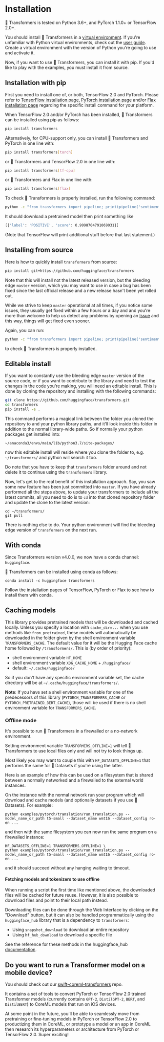 # Installation

🤗 Transformers is tested on Python 3.6+, and PyTorch 1.1.0+ or TensorFlow 2.0+.

You should install 🤗 Transformers in a [virtual environment](https://docs.python.org/3/library/venv.html). If you're
unfamiliar with Python virtual environments, check out the [user guide](https://packaging.python.org/guides/installing-using-pip-and-virtual-environments/). Create a virtual environment with the version of Python you're going
to use and activate it.

Now, if you want to use 🤗 Transformers, you can install it with pip. If you'd like to play with the examples, you
must install it from source.

## Installation with pip

First you need to install one of, or both, TensorFlow 2.0 and PyTorch.
Please refer to [TensorFlow installation page](https://www.tensorflow.org/install/pip#tensorflow-2.0-rc-is-available),
[PyTorch installation page](https://pytorch.org/get-started/locally/#start-locally) and/or
[Flax installation page](https://github.com/google/flax#quick-install)
regarding the specific install command for your platform.

When TensorFlow 2.0 and/or PyTorch has been installed, 🤗 Transformers can be installed using pip as follows:

```bash
pip install transformers
```

Alternatively, for CPU-support only, you can install 🤗 Transformers and PyTorch in one line with:

```bash
pip install transformers[torch]
```

or 🤗 Transformers and TensorFlow 2.0 in one line with:

```bash
pip install transformers[tf-cpu]
```

or 🤗 Transformers and Flax in one line with:

```bash
pip install transformers[flax]
```

To check 🤗 Transformers is properly installed, run the following command:

```bash
python -c "from transformers import pipeline; print(pipeline('sentiment-analysis')('we love you'))"
```

It should download a pretrained model then print something like

```bash
[{'label': 'POSITIVE', 'score': 0.9998704791069031}]
```

(Note that TensorFlow will print additional stuff before that last statement.)

## Installing from source

Here is how to quickly install `transformers` from source:

```bash
pip install git+https://github.com/huggingface/transformers
```

Note that this will install not the latest released version, but the bleeding edge `master` version, which you may want to use in case a bug has been fixed since the last official release and a new release hasn't  been yet rolled out.

While we strive to keep `master` operational at all times, if you notice some issues, they usually get fixed within a few hours or a day and and you're more than welcome to help us detect any problems by opening an [Issue](https://github.com/huggingface/transformers/issues) and this way, things will get fixed even sooner.

Again, you can run:

```bash
python -c "from transformers import pipeline; print(pipeline('sentiment-analysis')('I hate you'))"
```

to check 🤗 Transformers is properly installed.

## Editable install

If you want to constantly use the bleeding edge `master` version of the source code, or if you want to contribute to the library and need to test the changes in the code you're making, you will need an editable install. This is done by cloning the repository and installing with the following commands:

``` bash
git clone https://github.com/huggingface/transformers.git
cd transformers
pip install -e .
```

This command performs a magical link between the folder you cloned the repository to and your python library paths, and it'll look inside this folder in addition to the normal library-wide paths. So if normally your python packages get installed into:
```
~/anaconda3/envs/main/lib/python3.7/site-packages/
```
now this editable install will reside where you clone the folder to, e.g. `~/transformers/` and python will search it too.

Do note that you have to keep that `transformers` folder around and not delete it to continue using the  `transformers` library.

Now, let's get to the real benefit of this installation approach. Say, you saw some new feature has been just committed into `master`. If you have already performed all the steps above, to update your transformers to include all the latest commits, all you need to do is to `cd` into that cloned repository folder and update the clone to the latest version:

```
cd ~/transformers/
git pull
```

There is nothing else to do. Your python environment will find the bleeding edge version of `transformers` on the next run.


## With conda

Since Transformers version v4.0.0, we now have a conda channel: `huggingface`.

🤗 Transformers can be installed using conda as follows:

```
conda install -c huggingface transformers
```

Follow the installation pages of TensorFlow, PyTorch or Flax to see how to install them with conda.

## Caching models

This library provides pretrained models that will be downloaded and cached locally. Unless you specify a location with
`cache_dir=...` when you use methods like `from_pretrained`, these models will automatically be downloaded in the
folder given by the shell environment variable ``TRANSFORMERS_CACHE``. The default value for it will be the Hugging
Face cache home followed by ``/transformers/``. This is (by order of priority):

  * shell environment variable ``HF_HOME``
  * shell environment variable ``XDG_CACHE_HOME`` + ``/huggingface/``
  * default: ``~/.cache/huggingface/``

So if you don't have any specific environment variable set, the cache directory will be at
``~/.cache/huggingface/transformers/``.

**Note:** If you have set a shell environment variable for one of the predecessors of this library
(``PYTORCH_TRANSFORMERS_CACHE`` or ``PYTORCH_PRETRAINED_BERT_CACHE``), those will be used if there is no shell
environment variable for ``TRANSFORMERS_CACHE``.

### Offline mode

It's possible to run 🤗 Transformers in a firewalled or a no-network environment.

Setting environment variable `TRANSFORMERS_OFFLINE=1` will tell 🤗 Transformers to use local files only and will not try to look things up.

Most likely you may want to couple this with `HF_DATASETS_OFFLINE=1` that performs the same for 🤗 Datasets if you're using the latter.

Here is an example of how this can be used on a filesystem that is shared between a normally networked and a firewalled to the external world instances.

On the instance with the normal network run your program which will download and cache models (and optionally datasets if you use 🤗 Datasets). For example:

```
python examples/pytorch/translation/run_translation.py --model_name_or_path t5-small --dataset_name wmt16 --dataset_config ro-en ...
```

and then with the same filesystem you can now run the same program on a firewalled instance:
```
HF_DATASETS_OFFLINE=1 TRANSFORMERS_OFFLINE=1 \
python examples/pytorch/translation/run_translation.py --model_name_or_path t5-small --dataset_name wmt16 --dataset_config ro-en ...
```
and it should succeed without any hanging waiting to timeout.

#### Fetching models and tokenizers to use offline

When running a script the first time like mentioned above, the downloaded files will be cached for future reuse. 
However, it is also possible to download files and point to their local path instead.

Downloading files can be done through the Web Interface by clicking on the "Download" button, but it can also be handled
programmatically using the `huggingface_hub` library that is a dependency to `transformers`:

- Using `snapshot_download` to download an entire repository
- Using `hf_hub_download` to download a specific file

See the reference for these methods in the huggingface_hub
[documentation](https://github.com/huggingface/huggingface_hub/tree/main/src/huggingface_hub).

## Do you want to run a Transformer model on a mobile device?

You should check out our [swift-coreml-transformers](https://github.com/huggingface/swift-coreml-transformers) repo.

It contains a set of tools to convert PyTorch or TensorFlow 2.0 trained Transformer models (currently contains `GPT-2`,
`DistilGPT-2`, `BERT`, and `DistilBERT`) to CoreML models that run on iOS devices.

At some point in the future, you'll be able to seamlessly move from pretraining or fine-tuning models in PyTorch or
TensorFlow 2.0 to productizing them in CoreML, or prototype a model or an app in CoreML then research its
hyperparameters or architecture from PyTorch or TensorFlow 2.0. Super exciting!
